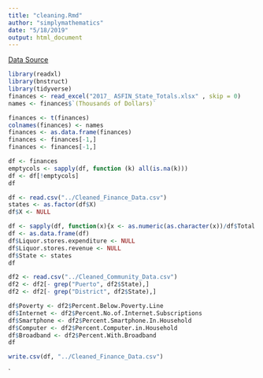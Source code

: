 ```yaml
---
title: "cleaning.Rmd"
author: "simplymathematics"
date: "5/18/2019"
output: html_document
---
```

[Data Source](
https://www.census.gov/data/tables/2017/econ/state/historical-tables.html)

```r
library(readxl)
library(bnstruct)
library(tidyverse)
finances <- read_excel("2017_ ASFIN_State_Totals.xlsx" , skip = 0)
names <- finances$`(Thousands of Dollars)`

finances <- t(finances)
colnames(finances) <- names
finances <- as.data.frame(finances)
finances <- finances[-1,]
finances <- finances[-1,]

df <- finances
emptycols <- sapply(df, function (k) all(is.na(k)))
df <- df[!emptycols]
df
```

```r
df <- read.csv("../Cleaned_Finance_Data.csv")
states <- as.factor(df$X)
df$X <- NULL

df <- sapply(df, function(x){x <- as.numeric(as.character(x))/df$Total.revenue})
df <- as.data.frame(df)
df$Liquor.stores.expenditure <- NULL
df$Liquor.stores.revenue <- NULL
df$State <- states
df
```

```r
df2 <- read.csv("../Cleaned_Community_Data.csv")
df2 <- df2[- grep("Puerto", df2$State),]
df2 <- df2[- grep("District", df2$State),]

```



```r
df$Poverty <- df2$Percent.Below.Poverty.Line
df$Internet <- df2$Percent.No.of.Internet.Subscriptions
df$Smartphone <- df2$Percent.Smartphone.In.Household
df$Computer <- df2$Percent.Computer.in.Household
df$Broadband <- df2$Percent.With.Broadband
df
```

```r
write.csv(df, "../Cleaned_Finance_Data.csv")
```

`
